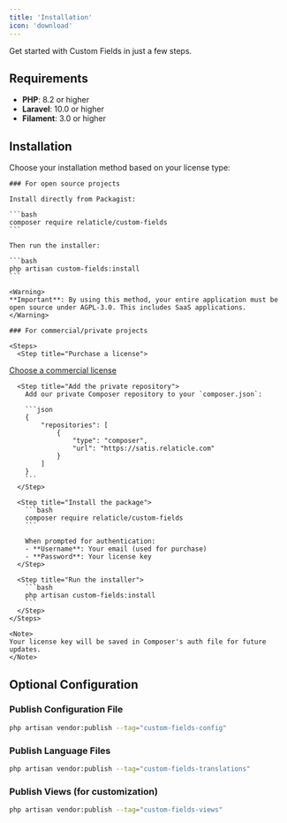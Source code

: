 ```yaml
---
title: 'Installation'
icon: 'download'
---
```


Get started with Custom Fields in just a few steps.

## Requirements

- **PHP**: 8.2 or higher
- **Laravel**: 10.0 or higher
- **Filament**: 3.0 or higher

## Installation

Choose your installation method based on your license type:

<Tabs>
  <Tab title="Open Source (AGPL-3.0)">
    
    ### For open source projects

    Install directly from Packagist:

    ```bash
    composer require relaticle/custom-fields
    ```

    Then run the installer:

    ```bash
    php artisan custom-fields:install
    ```

    <Warning>
    **Important**: By using this method, your entire application must be open source under AGPL-3.0. This includes SaaS applications.
    </Warning>

  </Tab>
  <Tab title="Commercial License">
    
    ### For commercial/private projects

    <Steps>
      <Step title="Purchase a license">
[Choose a commercial license](/legal-acknowledgments/license#commercial-license-pricing)
      </Step>
      
      <Step title="Add the private repository">
        Add our private Composer repository to your `composer.json`:
        
        ```json
        {
            "repositories": [
                {
                    "type": "composer",
                    "url": "https://satis.relaticle.com"
                }
            ]
        }
        ```
      </Step>
      
      <Step title="Install the package">
        ```bash
        composer require relaticle/custom-fields
        ```
        
        When prompted for authentication:
        - **Username**: Your email (used for purchase)
        - **Password**: Your license key
      </Step>
      
      <Step title="Run the installer">
        ```bash
        php artisan custom-fields:install
        ```
      </Step>
    </Steps>

    <Note>
    Your license key will be saved in Composer's auth file for future updates.
    </Note>

  </Tab>
</Tabs>

## Optional Configuration

### Publish Configuration File

```bash
php artisan vendor:publish --tag="custom-fields-config"
```

### Publish Language Files

```bash
php artisan vendor:publish --tag="custom-fields-translations"
```

### Publish Views (for customization)

```bash
php artisan vendor:publish --tag="custom-fields-views"
```
